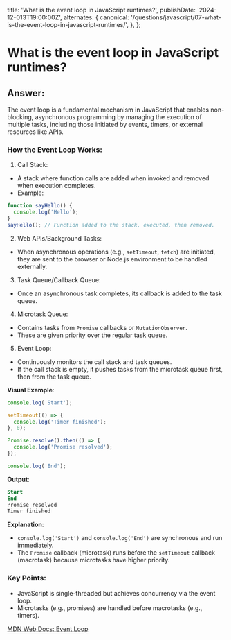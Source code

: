 
  title: 'What is the event loop in JavaScript runtimes?',
  publishDate: '2024-12-013T19:00:00Z',
  alternates: {
    canonical:
      '/questions/javascript/07-what-is-the-event-loop-in-javascript-runtimes/',
  },
};

# What is the event loop in JavaScript runtimes?

## Answer:

The event loop is a fundamental mechanism in JavaScript that enables non-blocking, asynchronous programming by managing the execution of multiple tasks, including those initiated by events, timers, or external resources like APIs.

### How the Event Loop Works:

1. Call Stack:

- A stack where function calls are added when invoked and removed when execution completes.
- Example:

```javascript
function sayHello() {
  console.log('Hello');
}
sayHello(); // Function added to the stack, executed, then removed.
```

2. Web APIs/Background Tasks:

- When asynchronous operations (e.g., `setTimeout`, `fetch`) are initiated, they are sent to the browser or Node.js environment to be handled externally.

3. Task Queue/Callback Queue:

- Once an asynchronous task completes, its callback is added to the task queue.

4. Microtask Queue:

- Contains tasks from `Promise` callbacks or `MutationObserver`.
- These are given priority over the regular task queue.

5. Event Loop:

- Continuously monitors the call stack and task queues.
- If the call stack is empty, it pushes tasks from the microtask queue first, then from the task queue.

**Visual Example**:

```javascript
console.log('Start');

setTimeout(() => {
  console.log('Timer finished');
}, 0);

Promise.resolve().then(() => {
  console.log('Promise resolved');
});

console.log('End');
```

**Output**:

```sql
Start
End
Promise resolved
Timer finished
```

**Explanation**:

- `console.log('Start')` and `console.log('End')` are synchronous and run immediately.
- The `Promise` callback (microtask) runs before the `setTimeout` callback (macrotask) because microtasks have higher priority.

### Key Points:

- JavaScript is single-threaded but achieves concurrency via the event loop.
- Microtasks (e.g., promises) are handled before macrotasks (e.g., timers).

[MDN Web Docs: Event Loop](https://developer.mozilla.org/en-US/docs/Web/JavaScript/Event_loop)

<GithubEdit link='/questions/javascript/07-what-is-the-event-loop-in-javascript-runtimes/page.mdx' />
